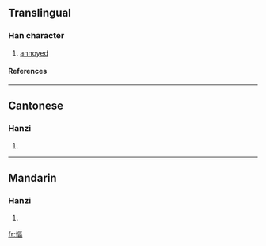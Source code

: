 {{see|怄}}

==Translingual==
===Han character===
{{Han char|rn=61|rad=心|as=11|sn=14|four=9101<sub>6</sub>|canj=心尸口口 (PSRR)}}
# [[annoyed]]
====References====
{{Han ref|kx=0399.280|dkj=11126|dj=0739.150|hdz=42345.040|uh=616A|ud=24938|bh=E1D3|bd=57811}}

----
==Cantonese==
===Hanzi===
{{yue-hanzi|jyut=|y=au3}}
# {{defn|Cantonese}}

----
==Mandarin==
===Hanzi===
{{cmn-hanzi|sim=怄|pin=[[òu]] (ou4)|wg=ou<sup>4</sup>}}
# {{defn|Mandarin}}

[[fr:慪]]